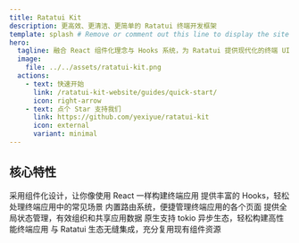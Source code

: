 ```yaml
---
title: Ratatui Kit
description: 更高效、更清洁、更简单的 Ratatui 终端开发框架
template: splash # Remove or comment out this line to display the site sidebar on this page.
hero:
  tagline: 融合 React 组件化理念与 Hooks 系统，为 Ratatui 提供现代化的终端 UI 开发体验
  image:
    file: ../../assets/ratatui-kit.png
  actions:
    - text: 快速开始
      link: /ratatui-kit-website/guides/quick-start/
      icon: right-arrow
    - text: 点个 Star 支持我们
      link: https://github.com/yexiyue/ratatui-kit
      icon: external
      variant: minimal
---
```



## 核心特性

<CardGrid stagger>
	<Card title="组件化" icon="puzzle">
		采用组件化设计，让你像使用 React 一样构建终端应用
    </Card>
	<Card title="Hooks 系统" icon="setting">
		提供丰富的 Hooks，轻松处理终端应用中的常见场景
	</Card>
	<Card title="路由系统" icon="random">
		内置路由系统，便捷管理终端应用的各个页面
	</Card>
	<Card title="状态管理" icon="star">
		提供全局状态管理，有效组织和共享应用数据
	</Card>
	<Card title="异步支持" icon="rocket">
		原生支持 tokio 异步生态，轻松构建高性能终端应用
	</Card>
	<Card title="生态兼容" icon="slack">
		与 Ratatui 生态无缝集成，充分复用现有组件资源
	</Card>
</CardGrid>


